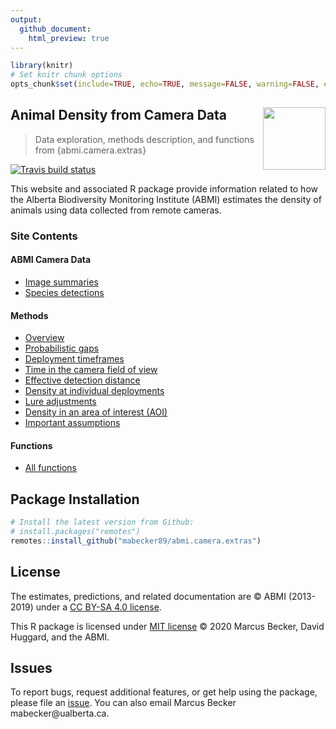 ```yaml
---
output:
  github_document:
    html_preview: true
---
```


```r

library(knitr)
# Set knitr chunk options
opts_chunk$set(include=TRUE, echo=TRUE, message=FALSE, warning=FALSE, eval=TRUE, fig.path = "man/figures/")

```

## Animal Density from Camera Data <img src = "man/figures/ABMI-notext.png" height="100" width="100" align="right" />

> Data exploration, methods description, and functions from {abmi.camera.extras}

<!-- badges: start -->
[![Travis build status](https://travis-ci.org/mabecker89/abmi.camera.extras.svg?branch=master)](https://travis-ci.org/mabecker89/abmi.camera.extras)
<!-- badges: end -->

This website and associated R package provide information related to how the Alberta Biodiversity Monitoring Institute (ABMI) estimates the density of animals using data collected from remote cameras. 

### Site Contents

#### ABMI Camera Data

  + [Image summaries](https://mabecker89.github.io/abmi.camera.extras/articles/images.html)
  + [Species detections](https://mabecker89.github.io/abmi.camera.extras/articles/detections.html)

#### Methods

  + [Overview](https://mabecker89.github.io/abmi.camera.extras/articles/overview.html)
  + [Probabilistic gaps](https://mabecker89.github.io/abmi.camera.extras/articles/gaps.html)
  + [Deployment timeframes](https://mabecker89.github.io/abmi.camera.extras/articles/timeframes.html)
  + [Time in the camera field of view](https://mabecker89.github.io/abmi.camera.extras/articles/fov.html)
  + [Effective detection distance](https://mabecker89.github.io/abmi.camera.extras/articles/edd.html)
  + [Density at individual deployments](https://mabecker89.github.io/abmi.camera.extras/articles/dep-density.html)
  + [Lure adjustments](https://mabecker89.github.io/abmi.camera.extras/articles/lure.html)
  + [Density in an area of interest (AOI)](https://mabecker89.github.io/abmi.camera.extras/articles/aoi-density.html)
  + [Important assumptions](https://mabecker89.github.io/abmi.camera.extras/articles/assumptions.html)

#### Functions

  + [All functions](https://mabecker89.github.io/abmi.camera.extras/references/index.html)

## Package Installation

```r

# Install the latest version from Github:
# install.packages("remotes")
remotes::install_github("mabecker89/abmi.camera.extras")

```

## License 

The estimates, predictions, and related documentation are © ABMI (2013-2019) under a [CC BY-SA 4.0 license](https://creativecommons.org/licenses/by-sa/4.0/).

This R package is licensed under [MIT license](https://github.com/mabecker89/abmi.camera.extras/blob/master/LICENSE) © 2020 Marcus Becker, David Huggard, and the ABMI.

## Issues

To report bugs, request additional features, or get help using the package, please file an [issue](https://github.com/mabecker89/abmi.camera.extras/issues). You can also email Marcus Becker mabecker@ualberta.ca. 






